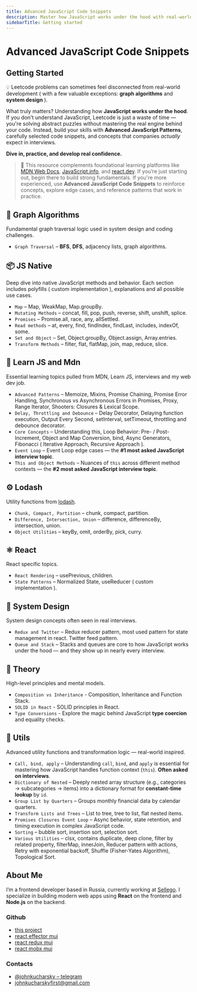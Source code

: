 ```yaml
---
title: Advanced JavaScript Code Snippets
description: Master how JavaScript works under the hood with real-world problems, advanced patterns, and concepts companies actually ask in interviews.
sidebarTitle: Getting started
---
```


# Advanced JavaScript Code Snippets

## Getting Started

💡 Leetcode problems can sometimes feel disconnected from real-world development ( with a few valuable exceptions: **graph algorithms** and **system design** ).

What truly matters? Understanding how **JavaScript works under the hood**. If you don't understand JavaScript, Leetcode is just a waste of time —
you're solving abstract puzzles without mastering the real engine behind your code. Instead, build your skills with **Advanced JavaScript Patterns**,
carefully selected code snippets, and concepts that companies *actually* expect in interviews.

**Dive in, practice, and develop real confidence.**

> 📌 This resource complements foundational learning platforms like
> [MDN Web Docs](https://developer.mozilla.org/en-US/docs/Web/JavaScript), [JavaScript.info](https://javascript.info/), and [react.dev](https://react.dev).
> If you’re just starting out, begin there to build strong fundamentals.
> If you're more experienced, use **Advanced JavaScript Code Snippets** to reinforce concepts, explore edge cases, and reference patterns that work in practice.


## 🧭 Graph Algorithms

Fundamental graph traversal logic used in system design and coding challenges.

- `Graph Traversal` – **BFS**, **DFS**, adjacency lists, graph algorithms.

## 📦 JS Native

Deep dive into native JavaScript methods and behavior. Each section includes polyfills ( custom implementation ),
explanations and all possible use cases.

- `Map` – Map, WeakMap, Map.groupBy.
- `Mutating Methods` – concat, fill, pop, push, reverse, shift, unshift, splice.
- `Promises` – Promise.all, race, any, allSettled.
- `Read methods` – at, every, find, findIndex, findLast, includes, indexOf, some.
- `Set and Object` – Set, Object.groupBy, Object.assign, Array.entries.
- `Transform Methods` – filter, flat, flatMap, join, map, reduce, slice.

## 📖 Learn JS and Mdn

Essential learning topics pulled from MDN, Learn JS, interviews and my web dev job.

- `Advanced Patterns` – Memoize, Mixins, Promise Chaining, Promise Error Handling, Synchronous vs Asynchronous Errors in Promises, Proxy, Range Iterator, Shooters: Closures & Lexical Scope.
- `Delay, Throttling and Debounce` – Delay Decorator, Delaying function execution, Output Every Second, setInterval, setTimeout, throttling and debounce decorator.
- `Core Concepts` – Understanding this, Loop Behavior: Pre- / Post-Increment, Object and Map Conversion, bind, Async Generators, Fibonacci ( Iterative Approach, Recursive Approach ).
- `Event Loop` – Event Loop edge cases — the **#1 most asked JavaScript interview topic**.
- `This and Object Methods` – Nuances of `this` across different method contexts — the **#2 most asked JavaScript interview topic**.

## ⚙️ Lodash

Utility functions from [lodash](https://lodash.com/).

- `Chunk, Compact, Partition` – chunk, compact, partition.
- `Difference, Intersection, Union` – difference, differenceBy, intersection, union.
- `Object Utilities` – keyBy, omit, orderBy, pick, curry.

## ⚛️ React

React specific topics.

- `React Rendering` – usePrevious, children.
- `State Patterns` – Normalized State, useReducer ( custom implementation ).

## 🧩 System Design

System design concepts often seen in real interviews.

- `Redux and Twitter` – Redux reducer pattern, most used pattern for state management in react. Twitter feed pattern.
- `Queue and Stack` – Stacks and queues are core to how JavaScript works under the hood — and they show up in nearly every interview.

## 🧠 Theory

High-level principles and mental models.

- `Composition vs Inheritance` - Composition, Inheritance and Function Stack.
- `SOLID in React` - SOLID principles in React.
- `Type Conversions` - Explore the magic behind JavaScript **type coercion** and equality checks.

## 🔧 Utils

Advanced utility functions and transformation logic — real-world inspired.

- `Call, bind, apply` – Understanding `call`, `bind`, and `apply` is essential for mastering how JavaScript handles function context (`this`). **Often asked on interviews**.
- `Dictionary of Nested` – Deeply nested array structure (e.g., categories → subcategories → items) into a dictionary format for **constant-time lookup** by `id`.
- `Group List by Quarters` – Groups monthly financial data by calendar quarters.
- `Transform Lists and Trees` – List to tree, tree to list, flat nested items.
- `Promises Closures Event Loop` – Async behavior, state retention, and timing execution in complex JavaScript code.
- `Sorting` – bubble sort, insertion sort, selection sort.
- `Various Utilities` – clsx, contains duplicate, deep clone, filter by related property, filterMap, innerJoin, Reducer pattern with actions, Retry with exponential backoff, Shuffle (Fisher-Yates Algorithm), Topological Sort.



## About Me

I’m a frontend developer based in Russia, currently working at [Sellego](https://sellego.com/blog/).
I specialize in building modern web apps using **React** on the frontend and **Node.js** on the backend.

### Github

- [this project](https://github.com/JohnKucharsky/advancedjavascript)
- [react effector mui](https://github.com/JohnKucharsky/react-effector-mui)
- [react redux mui](https://github.com/JohnKucharsky/react-redux-mui)
- [react mobx mui](https://github.com/JohnKucharsky/react-mobx-mui)

### Contacts

- [@johnkucharsky – telegram](https://t.me/johnkucharsky)
- [johnkucharskyfirst@gmail.com](mailto:johnkucharskyfirst@gmail.com)